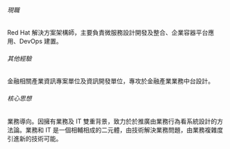 ###### 現職

Red Hat 解決方案架構師，主要負責微服務設計開發及整合、企業容器平台應用、DevOps 建置。

###### 其他經驗

金融相關產業資訊專案單位及資訊開發單位，專攻於金融產業業務中台設計。

###### 核心思想

業務導向。因擁有業務及 IT 雙重背景，致力於於推廣由業務行為看系統設計的方法論。業務和 IT 是一個相輔相成的二元體，由技術解決業務問題，由業務複雜度引進新的技術可能。
